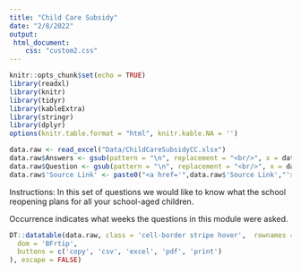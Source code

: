 ```yaml
---
title: "Child Care Subsidy"
date: "2/8/2022"
output: 
 html_document:
    css: "custom2.css"
---
```

```r
knitr::opts_chunk$set(echo = TRUE)
library(readxl)
library(knitr)
library(tidyr)
library(kableExtra)
library(stringr)
library(dplyr)
options(knitr.table.format = "html", knitr.kable.NA = '') 
```

```r
data.raw <- read_excel("Data/ChildCareSubsidyCC.xlsx")
data.raw$Answers <- gsub(pattern = "\n", replacement = "<br/>", x = data.raw$Answers)
data.raw$Question <- gsub(pattern = "\n", replacement = "<br/>", x = data.raw$Question)
data.raw$'Source Link' <- paste0("<a href='",data.raw$'Source Link',"'>", data.raw$'Source Link',"</a>")
```

Instructions: In this set of questions we would like to know what the school reopening plans for all your school-aged children.

Occurrence indicates what weeks the questions in this module were asked. 

```r

DT::datatable(data.raw, class = 'cell-border stripe hover',  rownames = F, filter = 'top', editable = TRUE, extensions = 'Buttons',  options = list(
  dom = 'BFrtip',
  buttons = c('copy', 'csv', 'excel', 'pdf', 'print')
), escape = FALSE)

```
